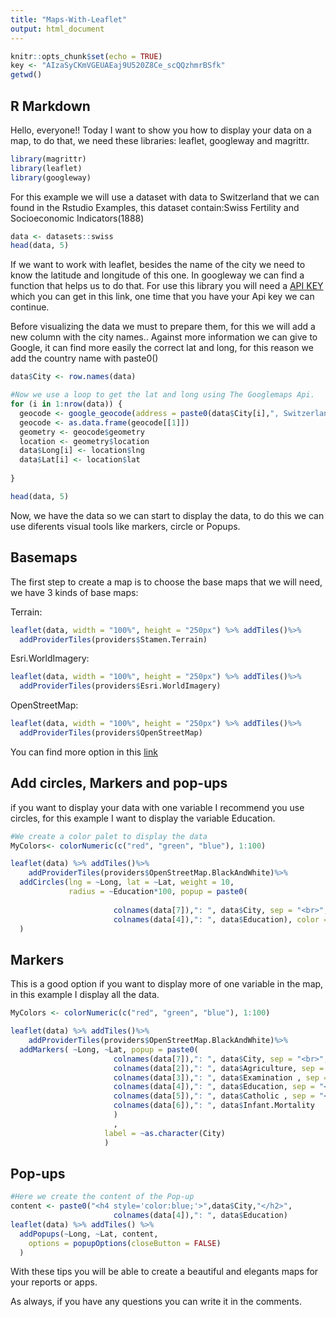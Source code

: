 ```yaml
---
title: "Maps-With-Leaflet"
output: html_document
---
```


```r
knitr::opts_chunk$set(echo = TRUE)
key <- "AIzaSyCKmVGEUAEaj9U520Z8Ce_scQQzhmrBSfk"
getwd()

```

## R Markdown

Hello, everyone!! Today I want to show you how to display your data on a map, to do that, we need these libraries: leaflet, googleway and magrittr.

```r
library(magrittr)
library(leaflet)
library(googleway)


```

For this example we will use a dataset with data to Switzerland that we can found in the Rstudio Examples, this dataset contain:Swiss Fertility and Socioeconomic Indicators(1888) 

```r
data <- datasets::swiss
head(data, 5)
```


If we want to work with leaflet, besides the name of the city we need to know the latitude and longitude of this one. In googleway we can find a function that helps us to do that. For use this library you will need a [API KEY](https://developers.google.com/maps/documentation/javascript/get-api-key)
which you can get in this link, one time that you have your Api key we can continue.

Before visualizing the data we must to prepare them, for this we will add a new column with the city names.. Against more information we can give to Google, it can find more easily the correct lat and long, for this reason we add the country name with paste0()

```r
data$City <- row.names(data)

#Now we use a loop to get the lat and long using The Googlemaps Api.
for (i in 1:nrow(data)) {
  geocode <- google_geocode(address = paste0(data$City[i],", Switzerland"), key = key)
  geocode <- as.data.frame(geocode[[1]])
  geometry <- geocode$geometry
  location <- geometry$location
  data$Long[i] <- location$lng
  data$Lat[i] <- location$lat
  
}

head(data, 5)
```

Now, we have the data so we can start to display the data, to do this we can use diferents  visual tools like markers, circle or Popups.

<h2>Basemaps</h2>

The first step to create a map is to choose the base maps that we will need, we have 3 kinds of base maps:

Terrain:

```r
leaflet(data, width = "100%", height = "250px") %>% addTiles()%>%
  addProviderTiles(providers$Stamen.Terrain)
```

Esri.WorldImagery:

```r
leaflet(data, width = "100%", height = "250px") %>% addTiles()%>%
  addProviderTiles(providers$Esri.WorldImagery)
```

OpenStreetMap:

```r
leaflet(data, width = "100%", height = "250px") %>% addTiles()%>%
  addProviderTiles(providers$OpenStreetMap)
```

You can find more option in this [link](http://leaflet-extras.github.io/leaflet-providers/preview/)

<h2>Add circles, Markers and pop-ups</h2>

if you want to display your data with one variable I recommend you use circles, for this example I want to display the variable Education.

```r
#We create a color palet to display the data
MyColors<- colorNumeric(c("red", "green", "blue"), 1:100)

leaflet(data) %>% addTiles()%>%
    addProviderTiles(providers$OpenStreetMap.BlackAndWhite)%>%
  addCircles(lng = ~Long, lat = ~Lat, weight = 10,
             radius = ~Education*100, popup = paste0(
               
                       colnames(data[7]),": ", data$City, sep = "<br>",
                       colnames(data[4]),": ", data$Education), color = ~MyColors(Education)
  )


```

<h2>Markers</h2>

This is a good option if you want to display more of one variable in the map, in this  example I display all the data.


```r

MyColors <- colorNumeric(c("red", "green", "blue"), 1:100)

leaflet(data) %>% addTiles()%>%
    addProviderTiles(providers$OpenStreetMap.BlackAndWhite)%>%
  addMarkers( ~Long, ~Lat, popup = paste0(
                       colnames(data[7]),": ", data$City, sep = "<br>",
                       colnames(data[2]),": ", data$Agriculture, sep = "<br>",
                       colnames(data[3]),": ", data$Examination , sep = "<br>",
                       colnames(data[4]),": ", data$Education, sep = "<br>",
                       colnames(data[5]),": ", data$Catholic , sep = "<br>",
                       colnames(data[6]),": ", data$Infant.Mortality
                       )
                       ,
                     label = ~as.character(City)
                     ) 

```


<h2>Pop-ups</h2>

```r
#Here we create the content of the Pop-up
content <- paste0("<h4 style='color:blue;'>",data$City,"</h2>",
                       colnames(data[4]),": ", data$Education)
leaflet(data) %>% addTiles() %>%
  addPopups(~Long, ~Lat, content,
    options = popupOptions(closeButton = FALSE)
  )

```


With these tips you will be able to create a beautiful and elegants maps for your reports or apps.

As always, if you have any questions you can write it in the comments. 
<br>
<br>

